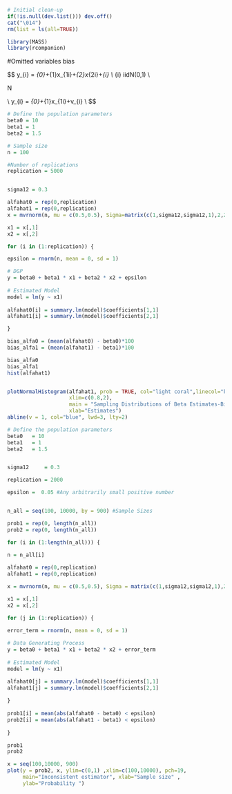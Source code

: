 

```{r Clear screen and set cd }
# Initial clean-up
if(!is.null(dev.list())) dev.off()
cat("\014")
rm(list = ls(all=TRUE)) 


```

```{r Libraries}
library(MASS)
library(rcompanion)

```


#Omitted variables bias

$$
\text{ DGP:} \quad y_{i} = \beta_{0}+\beta_{1}x_{1i}+\beta_{2}x_{2i}+\varepsilon_{i} \\
\varepsilon_{i} \sim iidN(0,1) \\ 

\left[\begin{array}{l}
x_{1} \\
x_{2}
\end{array}\right] \sim N\left[\left(\begin{array}{l}
0.5 \\
0.5
\end{array}\right),\left(\begin{array}{cc}
1 & \sigma_{12} \\
\sigma_{12} & 1
\end{array}\right)\right]

\\
\text{Estimated Model:} \quad y_{i} = \alpha_{0}+\alpha_{1}x_{1i}+v_{i} \\
$$


```{r Omitted Variabel  - Biased estimator}


# Define the population parameters
beta0 = 10
beta1 = 1
beta2 = 1.5

# Sample size
n = 100

#Number of replications
replication = 5000


sigma12 = 0.3 

alfahat0 = rep(0,replication)
alfahat1 = rep(0,replication)
x = mvrnorm(n, mu = c(0.5,0.5), Sigma=matrix(c(1,sigma12,sigma12,1),2,2), empirical = TRUE)

x1 = x[,1]
x2 = x[,2]

for (i in (1:replication)) {

epsilon = rnorm(n, mean = 0, sd = 1) 

# DGP
y = beta0 + beta1 * x1 + beta2 * x2 + epsilon
  
# Estimated Model 
model = lm(y ~ x1)
  
alfahat0[i] = summary.lm(model)$coefficients[1,1]
alfahat1[i] = summary.lm(model)$coefficients[2,1]

}

bias_alfa0 = (mean(alfahat0) - beta0)*100
bias_alfa1 = (mean(alfahat1) - beta1)*100

bias_alfa0
bias_alfa1
hist(alfahat1)


plotNormalHistogram(alfahat1, prob = TRUE, col="light coral",linecol="blue",border="red",
                    xlim=c(0.8,2), 
                    main = "Sampling Distributions of Beta Estimates-Biased estimator", 
                    xlab="Estimates")
abline(v = 1, col="blue", lwd=3, lty=2)

```


    
```{r Omitted Variabel  - Inonsistent Estimator}

# Define the population parameters
beta0   = 10
beta1   = 1
beta2   = 1.5


sigma12     = 0.3

replication = 2000

epsilon =  0.05 #Any arbitrarily small positive number


n_all = seq(100, 10000, by = 900) #Sample Sizes

prob1 = rep(0, length(n_all))
prob2 = rep(0, length(n_all))

for (i in (1:length(n_all))) {
  
n = n_all[i]

alfahat0 = rep(0,replication)
alfahat1 = rep(0,replication)

x = mvrnorm(n, mu = c(0.5,0.5), Sigma = matrix(c(1,sigma12,sigma12,1),2,2), empirical = TRUE)

x1 = x[,1]
x2 = x[,2]

for (j in (1:replication)) {

error_term = rnorm(n, mean = 0, sd = 1) 
  
# Data Generating Process
y = beta0 + beta1 * x1 + beta2 * x2 + error_term
    
# Estimated Model 
model = lm(y ~ x1)

alfahat0[j] = summary.lm(model)$coefficients[1,1]
alfahat1[j] = summary.lm(model)$coefficients[2,1]
    
}
  
prob1[i] = mean(abs(alfahat0 - beta0) < epsilon)
prob2[i] = mean(abs(alfahat1 - beta1) < epsilon)
  
}

prob1
prob2

x = seq(100,10000, 900)
plot(y = prob2, x, ylim=c(0,1) ,xlim=c(100,10000), pch=19,
     main="Inconsistent estimator", xlab="Sample size" ,
     ylab="Probability ")

```

